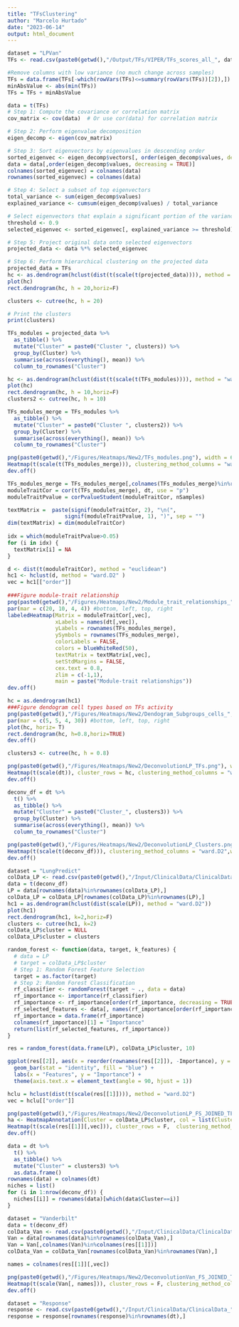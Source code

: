 ```yaml
---
title: "TFsClustering"
author: "Marcelo Hurtado"
date: "2023-06-14"
output: html_document
---
```


```r
dataset = "LPVan"
TFs <- read.csv(paste0(getwd(),"/Output/TFs/VIPER/TFs_scores_all_", dataset, ".csv"), row.names = 1)
```

```r
#Remove columns with low variance (no much change across samples)
TFs = data.frame(TFs[-which(rowVars(TFs)<=summary(rowVars(TFs))[2]),])
minAbsValue <- abs(min(TFs))
TFs = TFs + minAbsValue
```

```r
data = t(TFs)
# Step 1: Compute the covariance or correlation matrix
cov_matrix <- cov(data)  # Or use cor(data) for correlation matrix

# Step 2: Perform eigenvalue decomposition
eigen_decomp <- eigen(cov_matrix)

# Step 3: Sort eigenvectors by eigenvalues in descending order
sorted_eigenvec <- eigen_decomp$vectors[, order(eigen_decomp$values, decreasing = TRUE)]
data = data[,order(eigen_decomp$values, decreasing = TRUE)]
colnames(sorted_eigenvec) = colnames(data)
rownames(sorted_eigenvec) = colnames(data)

# Step 4: Select a subset of top eigenvectors
total_variance <- sum(eigen_decomp$values)
explained_variance <- cumsum(eigen_decomp$values) / total_variance

# Select eigenvectors that explain a significant portion of the variance
threshold <- 0.9
selected_eigenvec <- sorted_eigenvec[, explained_variance >= threshold]

# Step 5: Project original data onto selected eigenvectors
projected_data <- data %*% selected_eigenvec

# Step 6: Perform hierarchical clustering on the projected data
projected_data = TFs
hc <- as.dendrogram(hclust(dist(t(scale(t(projected_data)))), method = "ward.D2"))
plot(hc)
rect.dendrogram(hc, h = 20,horiz=F)

clusters <- cutree(hc, h = 20)

# Print the clusters
print(clusters)

```

```r
TFs_modules = projected_data %>%
  as_tibble() %>%
  mutate("Cluster" = paste0("Cluster ", clusters)) %>%
  group_by(Cluster) %>%
  summarise(across(everything(), mean)) %>%
  column_to_rownames("Cluster")

hc <- as.dendrogram(hclust(dist(t(scale(t(TFs_modules)))), method = "ward.D2"))
plot(hc)
rect.dendrogram(hc, h = 10,horiz=F)
clusters2 <- cutree(hc, h = 10)

TFs_modules_merge = TFs_modules %>%
  as_tibble() %>%
  mutate("Cluster" = paste0("Cluster ", clusters2)) %>%
  group_by(Cluster) %>%
  summarise(across(everything(), mean)) %>%
  column_to_rownames("Cluster")
```

```r
png(paste0(getwd(),"/Figures/Heatmaps/New2/TFs_modules.png"), width = 6000, height = 4500, res=250)
Heatmap(t(scale(t(TFs_modules_merge))), clustering_method_columns = "ward.D2", width = unit(30, "cm"), height = unit(20, "cm"), column_dend_height = unit(10, "cm"))
dev.off()
```

```r
TFs_modules_merge = TFs_modules_merge[,colnames(TFs_modules_merge)%in%rownames(dt)]
moduleTraitCor = cor(t(TFs_modules_merge), dt, use = "p")
moduleTraitPvalue = corPvalueStudent(moduleTraitCor, nSamples)

textMatrix =  paste(signif(moduleTraitCor, 2), "\n(",
                  signif(moduleTraitPvalue, 1), ")", sep = "")
dim(textMatrix) = dim(moduleTraitCor)
  
idx = which(moduleTraitPvalue>0.05)
for (i in idx) {
  textMatrix[i] = NA
}

d <- dist(t(moduleTraitCor), method = "euclidean")
hc1 <- hclust(d, method = "ward.D2" )
vec = hc1[["order"]]
  
###Figure module-trait relationship
png(paste0(getwd(),"/Figures/Heatmaps/New2/Module_trait_relationships_", dataset, ".png"), width = 3500, height = 1500, res=150)
par(mar = c(20, 10, 4, 4)) #bottom, left, top, right
labeledHeatmap(Matrix = moduleTraitCor[,vec],
               xLabels = names(dt[,vec]),
               yLabels = rownames(TFs_modules_merge),
               ySymbols = rownames(TFs_modules_merge),
               colorLabels = FALSE,
               colors = blueWhiteRed(50),
               textMatrix = textMatrix[,vec],
               setStdMargins = FALSE,
               cex.text = 0.8,
               zlim = c(-1,1),
               main = paste("Module-trait relationships"))
dev.off()
```
```r
hc = as.dendrogram(hc1)
###Figure dendogram cell types based on TFs activity 
png(paste0(getwd(),"/Figures/Heatmaps/New2/Dendogram_Subgroups_cells_", dataset, ".png"), width = 2500, height = 2500, res=150)
par(mar = c(5, 5, 4, 30)) #bottom, left, top, right
plot(hc, horiz= T)
rect.dendrogram(hc, h=0.8,horiz=TRUE)
dev.off()

clusters3 <- cutree(hc, h = 0.8)
```

```r
png(paste0(getwd(),"/Figures/Heatmaps/New2/DeconvolutionLP_TFs.png"), width = 6000, height = 4500, res=250)
Heatmap(t(scale(dt)), cluster_rows = hc, clustering_method_columns = "ward.D2",width = unit(30, "cm"), height = unit(35, "cm"), column_dend_height = unit(5, "cm"), show_heatmap_legend = F)
dev.off()
```
```r
deconv_df = dt %>%
  t() %>%
  as_tibble() %>%
  mutate("Cluster" = paste0("Cluster_", clusters3)) %>%
  group_by(Cluster) %>%
  summarise(across(everything(), mean)) %>%
  column_to_rownames("Cluster")
```

```r
png(paste0(getwd(),"/Figures/Heatmaps/New2/DeconvolutionLP_Clusters.png"), width = 6000, height = 4500, res=250)
Heatmap(t(scale(t(deconv_df))), clustering_method_columns = "ward.D2",width = unit(30, "cm"), height = unit(35, "cm"), column_dend_height = unit(5, "cm"), show_heatmap_legend = F)
dev.off()
```

```r
dataset = "LungPredict"
colData_LP <- read.csv(paste0(getwd(),"/Input/ClinicalData/ClinicalData_", dataset, ".csv"), row.names = 1)
data = t(deconv_df)
LP = data[rownames(data)%in%rownames(colData_LP),]
colData_LP = colData_LP[rownames(colData_LP)%in%rownames(LP),]
hc1 = as.dendrogram(hclust(dist(scale(LP)), method = "ward.D2"))
plot(hc1)
rect.dendrogram(hc1, k=2,horiz=F)
clusters <- cutree(hc1, k=2)
colData_LP$cluster = NULL
colData_LP$cluster = clusters

random_forest <- function(data, target, k_features) {
  # data = LP
  # target = colData_LP$cluster
  # Step 1: Random Forest Feature Selection
  target = as.factor(target)
  # Step 2: Random Forest Classification
  rf_classifier <- randomForest(target ~ ., data = data)
  rf_importance <- importance(rf_classifier)
  rf_importance <- rf_importance[order(rf_importance, decreasing = TRUE), ]
  rf_selected_features <- data[, names(rf_importance[order(rf_importance, decreasing = TRUE)][1:k_features])]
  rf_importance = data.frame(rf_importance)
  colnames(rf_importance)[1] = "Importance"
  return(list(rf_selected_features, rf_importance))
}

res = random_forest(data.frame(LP), colData_LP$cluster, 10)

ggplot(res[[2]], aes(x = reorder(rownames(res[[2]]), -Importance), y = Importance)) +
  geom_bar(stat = "identity", fill = "blue") +
  labs(x = "Features", y = "Importance") +
  theme(axis.text.x = element_text(angle = 90, hjust = 1))

hclu = hclust(dist(t(scale(res[[1]]))), method = "ward.D2")
vec = hclu[["order"]]

png(paste0(getwd(),"/Figures/Heatmaps/New2/DeconvolutionLP_FS_JOINED_TFs.png"), width = 6000, height = 4500, res=250)
ha <- HeatmapAnnotation(Cluster = colData_LP$cluster, col = list(Cluster = c("1" = "green", "2" = "purple")))
Heatmap(t(scale(res[[1]][,vec])), cluster_rows = F,  clustering_method_columns = "ward.D2", top_annotation = ha, width = unit(30, "cm"), height = unit(20, "cm"), column_dend_height = unit(10, "cm"), row_dend_width = unit(10, "cm"))
dev.off()
```
```r
data = dt %>%
  t() %>%
  as_tibble() %>%
  mutate("Cluster" = clusters3) %>%
  as.data.frame()
rownames(data) = colnames(dt)
niches = list()
for (i in 1:nrow(deconv_df)) {
  niches[[i]] = rownames(data)[which(data$Cluster==i)]
}
```

```r
dataset = "Vanderbilt"
data = t(deconv_df)
colData_Van <- read.csv(paste0(getwd(),"/Input/ClinicalData/ClinicalData_", dataset, ".csv"), row.names = 1)
Van = data[rownames(data)%in%rownames(colData_Van),]
Van = Van[,colnames(Van)%in%colnames(res[[1]])]
colData_Van = colData_Van[rownames(colData_Van)%in%rownames(Van),]

names = colnames(res[[1]][,vec])

png(paste0(getwd(),"/Figures/Heatmaps/New2/DeconvolutionVan_FS_JOINED_TFs.png"), width = 6000, height = 4500, res=250)
Heatmap(t(scale(Van[, names])), cluster_rows = F, clustering_method_columns = "ward.D2", width = unit(30, "cm"), height = unit(20, "cm"), column_dend_height = unit(10, "cm"), row_dend_width = unit(10, "cm"))
dev.off()
```

```r
dataset = "Response"
response <- read.csv(paste0(getwd(),"/Input/ClinicalData/ClinicalData_", dataset, ".csv"), row.names = 1)
response = response[rownames(response)%in%rownames(dt),]
```

